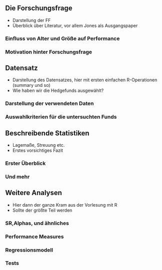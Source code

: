 
## Die Forschungsfrage

 - Darstellung der FF
 - Überblick über Literatur, vor allem Jones als Ausgangspaper
 
### Einfluss von Alter und Größe auf Performance 
 
### Motivation hinter Forschungsfrage

\newpage 
 
## Datensatz
 - Darstellung des Datensatzes, hier mit ersten einfachen R-Operationen (summary und so)
 - Wie haben wir die Hedgefunds ausgewählt?

### Darstellung der verwendeten Daten
 
### Auswahlkriterien für die untersuchten Funds
 
\newpage
 
## Beschreibende Statistiken
 - Lagemaße, Streuung etc.
 - Erstes vorsichtiges Fazit
   
### Erster Überblick
 
### Und mehr

\newpage 
 
## Weitere Analysen
 - Hier dann der ganze Kram aus der Vorlesung mit R
 - Sollte der größte Teil werden
 
### SR,Alphas, und ähnliches
 
### Performance Measures
 
### Regressionsmodell
 
### Tests

\newpage